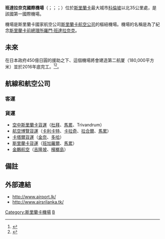 {{NoteTA
|1= zh-hans:科伦坡;zh-hk:可倫坡;zh-tw:可倫坡;
|2= zh-hans:金奈;zh-hk:清奈;zh-tw:清奈;
|3= zh-hans:航站楼;zh-hk:客運大樓;zh-tw:航廈;
|4= zh-hans:希斯罗;zh-hk:希斯路;zh-tw:希斯路;
|5= zh-hans:卡塔尔;zh-hk:卡達;zh-tw:卡達;
|6= zh-hans:阿联酋航空;zh-hk:阿酋航空;zh-tw:阿聯航空;
|7= zh-hans:迪拜;zh-hk:杜拜;zh-tw:杜拜;
|8= zh-hans:素万那普;zh-hk:蘇凡納布;zh-tw:蘇凡納布;
|9= zh-hans:阿布扎比;zh-hk:阿布達比;zh-tw:阿布達比;
}}
{{Infobox airport 
|name =班達拉奈克國際機場<br />Bandaranaike International Airport
|image = 22_boeing_772_app_cmb.jpg
|type = 民航/軍事 
|operator = Airport and Aviation Services (Sri Lanka) Ltd
|opened = 
|city = [[科倫坡|科倫坡]] 
|distance_to_city = 35公里
|elevation-m = 8 
|coordinates={{coord|7|10|52|N|79|53|1|E|type:airport}}
|pushpin_map = Sri Lanka
| pushpin_mapsize        = 200
| pushpin_map_alt        =
| pushpin_map_caption    = 機場在斯里蘭卡的位置
| pushpin_relief         =
| pushpin_image          =
| pushpin_label = CMB/VCBI
| pushpin_label_position =
|IATA = CMB 
|ICAO = VCBI 
|runway1_heading = 04/22
|runway1_feet =  10,991 
|runway1_meter = 3,350 
|runway1_surface = 瀝青
|website = {{Url|http://www.airport.lk/}}
}}
'''班達拉奈克國際機場'''（{{lang-si|බණ්ඩාරනායක ජාත්‍යන්තර ගුවන්තොටුපළ}}；{{lang-ta|பண்டாரநாயக்க பன்னாட்டு வானூர்தி நிலையம்}}；{{lang-en|Bandaranaike International Airport}}；{{airport codes|CMB|VCBI}}）位於[[斯里蘭卡|斯里蘭卡]]最大城市[[科倫坡|科倫坡]]以北35公里處，是該國第一國際機場。

機場是斯里蘭卡國家航空公司[[斯里蘭卡航空公司|斯里蘭卡航空公司]]的樞紐機場。機場的名稱是為了紀念[[斯里蘭卡總理|斯里蘭卡前總理]][[所羅門·班達拉奈克|所羅門·班達拉奈克]]。

== 未來 ==
在日本政府450億日圓的援助之下、這個機場將會建造第二航厦（180,000平方米）並於2016年底完工。<ref>{{cite web |url=http://www.f00-035.080.137.203.fs-user.net/result/world_project2.html |title=海外プロジェクト｜株式会社 日本空港コンサルタンツ Japan Airport Consultants, Inc |publisher=F00-035.080.137.203.fs-user.net |date= |accessdate=2017-05-22 |deadurl=yes |archiveurl=https://web.archive.org/web/20170305005153/http://www.f00-035.080.137.203.fs-user.net/result/world_project2.html |archivedate=2017-03-05 }}</ref><ref>{{cite web |url=http://www2.jica.go.jp/ja/evaluation/pdf/2011_SL-P104_1_s.pdf |title=政府開発援助事業事前評価表 |format=PDF |date= |accessdate=2017-05-23 |archive-date=2019-06-13 |archive-url=https://web.archive.org/web/20190613225716/https://www2.jica.go.jp/ja/evaluation/pdf/2011_SL-P104_1_s.pdf |dead-url=no }}</ref>。

== 航線和航空公司 ==

=== 客運 ===
{{Airport-dest-list
|2ndcoltitle = 客運大樓
| {{flagicon|LKA}} [[斯里蘭卡航空|斯里蘭卡航空]] |  [[阿布達比國際機場|阿布扎比]]、[[巴林國際機場|巴林]]、[[班加羅爾國際機場|班加羅爾]]、[[蘇凡納布機場|曼谷-蘇凡納布]]、[[北京首都國際機場|北京]]、[[清奈國際機場|清奈]]、[[哥印拜陀機場|哥印拜陀]]、[[法赫德國王國際機場|達曼]]、[[英迪拉·甘地國際機場|德里]]、[[沙阿賈拉勒國際機場|達卡]]、[[哈馬德國際機場|多哈]]、[[杜拜國際機場|杜拜]]、[[甘島國際機場|甘島]]、[[廣州白雲國際機場|廣州]]、[[拉吉夫·甘地國際機場|海得拉巴]]、[[蘇加諾-哈達國際機場|雅加達]]、[[阿卜杜勒-阿齊茲國王國際機場|吉達]]、[[真納國際機場|卡拉奇]]、[[柯枝國際機場|柯枝]]、[[內塔吉·蘇巴斯·錢德拉·鮑斯國際機場|加爾各答]]、[[吉隆坡國際機場|吉隆坡]]、[[昆明長水國際機場|昆明]]、[[科威特國際機場|科威特]]、[[阿拉馬·伊克巴勒國際機場|拉合爾]]、[[倫敦希斯洛機場|倫敦-希斯路]]、[[馬杜賴機場|馬杜賴]]、[[塞舌爾國際機場|馬埃]]、[[易卜拉欣·納西爾國際機場|馬累]]、[[墨爾本機場|墨爾本]]、[[賈特拉帕蒂·希瓦吉國際機場|孟買]]、[[馬斯喀特國際機場|馬斯喀特]]、[[哈立德國王國際機場|利雅得]]、[[浦東國際機場|上海-浦東]]、[[新加坡國際機場|新加坡]]、[[特里凡得琅國際機場|特里凡得琅]]、[[蒂魯吉拉伯利國際機場|蒂魯吉拉伯利]]、[[成田國際機場|東京-成田]]、[[維沙卡帕特南機場|維沙卡帕特南]]
| {{flagicon|LKA}} [[肉桂航空|肉桂航空]] | 巴提卡洛阿、迪克威拉、康提、肯克拉、錫吉里亞、亭可馬里、斯里賈亞瓦德納普拉科特 <br />'''包機''': [[漢班托塔國際機場|漢班托塔]]、賈夫納
| {{flagicon|LKA}} [[千年航空|千年航空]] | '''包機''':阿努拉德普勒、賈夫納、卡盧特勒、肯克拉、錫吉里亞、亭可馬里
| {{nowrap|{{flagicon|Maldives}} [[馬爾地夫國家航空|馬爾地夫國家航空]]}} | [[甘島國際機場|甘島]]
| {{flagicon|IND}} [[印度航空|印度航空]]| [[清奈國際機場|清奈]]、[[英迪拉·甘地國際機場|德里]]、[[賈特拉帕蒂·希瓦吉國際機場|孟買]]<br />'''季節性''':[[瓦拉納西機場|瓦拉納西]]
| {{flagicon|IND}} [[香料航空|香料航空]] | [[清奈國際機場|清奈]]、[[馬杜賴機場|馬杜賴]]
| {{flagicon|IND}} [[靛藍航空|靛藍航空]] | [[班加羅爾國際機場|班加羅爾]]、[[清奈國際機場|清奈]]
| {{flagicon|IND}} [[維斯塔拉航空|維斯塔拉航空]]| [[賈特拉帕蒂·希瓦吉國際機場|孟買]]
| {{flagicon|HKG}} [[國泰航空|國泰航空]]| [[香港國際機場|香港]]
| {{flagicon|CHN}} [[中國東方航空|中國東方航空]] | [[易卜拉欣·納西爾國際機場|馬累]]、[[昆明長水國際機場|昆明]]、[[上海浦東國際機場|上海-浦東]]
| {{flagicon|CHN}} [[中国南方航空|中国南方航空]] | [[易卜拉欣·納西爾國際機場|馬累]]、[[廣州白雲国际机场|廣州]]
| {{flagicon|CHN}} [[中国国际航空|中国国际航空]] |[[成都双流国际机场|成都]]
| {{flagicon|CHN}} [[重慶航空|重慶航空]] |[[重慶江北国际机场|重慶]]
| {{flagicon|KOR}} [[大韓航空|大韓航空]] | [[易卜拉欣·納西爾國際機場|馬累]]、[[仁川國際機場|首爾-仁川]]
| {{flagicon|THA}} [[泰國國際航空|泰國國際航空]] | [[蘇凡納布機場|曼谷-蘇凡納布]]
| {{flagicon|THA}} [[泰國亞洲航空|泰國亞洲航空]] | [[廊曼國際機場|曼谷-廊曼]]
| {{flagicon|THA}} [[泰國獅子航空|泰國獅子航空]] | [[廊曼國際機場|曼谷-廊曼]]
| {{flagicon|MYS}} [[馬來西亞航空|馬來西亞航空]] | [[吉隆坡國際機場|吉隆坡]]
| {{flagicon|MYS}} [[亞洲航空|亞洲航空]]| [[吉隆坡國際機場|吉隆坡]]
| {{flagicon|MYS}} [[馬印航空|馬印航空]] | [[吉隆坡國際機場|吉隆坡]]
| {{flagicon|SGP}} [[新加坡航空|新加坡航空]] | [[新加坡樟宜機場|新加坡]]
| {{flagicon|SGP}} [[勝安航空|勝安航空]] | [[新加坡樟宜機場|新加坡]]
| {{flagicon|ARE}} [[阿聯酋航空|阿聯酋航空]] | [[杜拜國際機場|迪拜]]、[[易卜拉欣·納西爾國際機場|馬累]]
| {{flagicon|ARE}} [[阿提哈德航空|阿提哈德航空]] | [[阿布達比國際機場|阿布扎比]]
| {{flagicon|ARE}} [[阿拉伯航空|阿拉伯航空]] |[[沙迦國際機場|沙迦]]
| {{flagicon|ARE}} [[杜拜航空|杜拜航空]] | [[杜拜國際機場|杜拜]]
| {{flagicon|QAT}} [[卡達航空|卡達航空]] | [[哈馬德國際機場|多哈]]
| {{flagicon|KWT}} [[科威特航空|科威特航空]] | [[馬斯喀特國際機場|馬斯喀特]]、[[科威特國際機場|科威特]]
| {{flagicon|OMN}} [[阿曼航空|阿曼航空]] | [[馬斯喀特國際機場|馬斯喀特]]
| {{flagicon|SAU}} [[沙烏地阿拉伯航空|沙烏地阿拉伯航空]] | [[阿卜杜勒-阿齊茲國王國際機場|吉達]]、[[哈立德國王國際機場|利雅得]]
| {{flagicon|JOR}} [[皇家約旦航空|皇家約旦航空]] | [[阿勒婭王后國際機場|安曼]]
| {{flagicon|TUR}} [[土耳其航空|土耳其航空]] | [[伊斯坦堡國際機場|伊斯坦堡]]
| {{flagicon|POL}} [[LOT波蘭航空|LOT波蘭航空]] |  '''季節性''':[[華沙蕭邦機場|華沙-蕭邦]]
| {{flagicon|RUS}} [[俄羅斯航空|俄羅斯航空]] | [[謝列梅捷沃國際機場|莫斯科]]
}}

=== 貨運 ===
* [[空中斯里蘭卡貨運|空中斯里蘭卡貨運]]（[[杜拜|杜拜]]、[[馬累|馬累]]、Trivandrum）
* [[航空博覽貨運|航空博覽貨運]]（[[卡利卡特|卡利卡特]]、[[卡拉奇|卡拉奇]]、[[拉合爾|拉合爾]]、[[馬累|馬累]]）
* [[卡塔爾貨運|卡塔爾貨運]]（[[金奈|金奈]]、[[多哈|多哈]]）
* [[斯里蘭卡航空|斯里蘭卡貨運]]（[[班加羅爾|班加羅爾]]、[[馬累|馬累]]）
* [[金鵬航空|金鵬航空]]（[[吉隆坡|吉隆坡]]、[[檳榔島|檳榔島]]）

== 備註 ==
<references/>

== 外部連結 ==
* http://www.airport.lk/ {{Wayback|url=http://www.airport.lk/ |date=20121206070618 }}
* http://www.airsrilanka.tk/ {{Wayback|url=http://www.airsrilanka.tk/ |date=20200116041618 }}

[[Category:斯里蘭卡機場|Category:斯里蘭卡機場]]
[[Category:冠以人名的亞洲機場|B]]